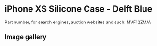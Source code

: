 
# iPhone XS Silicone Case - Delft Blue

Part number, for search engines, auction websites and such: MVF12ZM/A

## Image gallery

<div style={{ width: '100%', maxWidth: '768px' }}>
<GalleryComponent
    images={[
      {
        original: "/everysource/MVF12.webp",
        thumbnail: "/everypreview/MVF12.webp",
      },
      {
        original: "/everysource/MVF12_AV1_GOLD.webp",
        thumbnail: "/everypreview/MVF12_AV1_GOLD.webp",
      },
      {
        original: "/everysource/MVF12_AV1_SILVER.webp",
        thumbnail: "/everypreview/MVF12_AV1_SILVER.webp",
      },
      {
        original: "/everysource/MVF12_AV1_SPACE_GRAY.webp",
        thumbnail: "/everypreview/MVF12_AV1_SPACE_GRAY.webp",
      },
      {
        original: "/everysource/MVF12_AV2.webp",
        thumbnail: "/everypreview/MVF12_AV2.webp",
      }
    ]}
  />
</div>